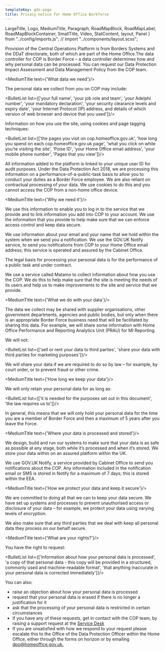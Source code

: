 ```yaml
---
templateKey: gds-page
title: Privacy notice for Home Office Workforce
---
```

LargeTitle, Logo, MediumTitle, Paragraph, RoadMapBlock, RoadMapLabel, RoadMapBlockContainer, SmallTitle, Video, StatContent, layout, Panel } from "../config/imports.js";
// import "../components/layout.scss";

Provision of the Central Operations Platform is from Borders Systems and the DDaT directorate, both of which are part of the Home Office.The data controller for COP is Border Force – a data controller determines how and why personal data can be processed. You can request our Data Protection Impact Assessment and Data Management Policy from the COP team.

<MediumTitle text={'What data we need'}/>

The personal data we collect from you on COP may include:

<BulletList list={['your full name', 'your job role and team', 'your Adelphi number', 'your mandatory declaration', 'your security clearance levels and expiry date', 'your Internet Protocol (IP) address, and details of which version of web browser and device that you used']}/>

Information on how you use the site, using cookies and page tagging techniques:

<BulletList list={['the pages you visit on cop.homeoffice.gov.uk', 'how long you spend on each cop.homeoffice.gov.uk page', 'what you click on while you’re visiting the site', 'Poise ID', 'your Home Office email address', 'your mobile phone number', 'Pages that you view']}/>

All information added to the platform is linked to your unique user ID for audit purposes. Under the Data Protection Act 2018, we are processing this information on a performance-of-a-public-task basis to allow you to conduct your duties as a Border Force employee. We are also reliant on contractual processing of your data. We use cookies to do this and you cannot access the COP from a non-home office device.

<MediumTitle text={'Why we need it'}/>

We use this information to enable you to log in to the service that we provide and to link information you add into COP to your account. We use the information that you provide to help make sure that we can enforce access control and keep data secure.

We use information about your email and your name that we hold within the system when we send you a notification. We use the GOV.UK Notify service, to send you notifications from COP to your Home Office email address; this service is operated and assured by the Cabinet Office.

The legal basis for processing your personal data is for the performance of a public task and under contract.

We use a service called Matamo to collect information about how you use the COP. We do this to help make sure that the site is meeting the needs of its users and help us to make improvements to the site and service that we provide.

<MediumTitle text={'What we do with your data'}/>

The data we collect may be shared with supplier organisations, other government departments, agencies and public bodies, but only when there is an appropriate Border Force business need that will be facilitated by sharing this data. For example, we will share some information with Home Office Performance and Reporting Analytics Unit (PRAU) for MI Reporting.

We will not:

<BulletList list={['sell or rent your data to third parties', 'share your data with third parties for marketing purposes']}/>

We will share your data if we are required to do so by law – for example, by court order, or to prevent fraud or other crime.

<MediumTitle text={'How long we keep your data'}/>

We will only retain your personal data for as long as:

<BulletList list={['it is needed for the purposes set out in this document', 'the law requires us to']}/>

In general, this means that we will only hold your personal data for the time you are a member of Border Force and then a maximum of 5 years after you leave the Force.

<MediumTitle text={'Where your data is processed and stored'}/>

We design, build and run our systems to make sure that your data is as safe as possible at any stage, both while it’s processed and when it’s stored. We store your data within on an assured platform within the UK.

We use GOV.UK Notify, a service provided by Cabinet Office to send you notifications about the COP. Any information included in the notification email or SMS is stored in Notify for a maximum of 7 days; this is stored within the EEA.

<MediumTitle text={'How we protect your data and keep it secure'}/>

We are committed to doing all that we can to keep your data secure. We have set up systems and processes to prevent unauthorised access or disclosure of your data – for example, we protect your data using varying levels of encryption.

We also make sure that any third parties that we deal with keep all personal data they process on our behalf secure.

<MediumTitle text={'What are your rights?'}/>

You have the right to request:

<BulletList list={['information about how your personal data is processed', 'a copy of that personal data - this copy will be provided in a structured, commonly used and machine-readable format', 'that anything inaccurate in your personal data is corrected immediately']}/>

You can also:

<ul class="govuk-list govuk-list--bullet">
  <li>raise an objection about how your personal data is processed</li>
  <li>request that your personal data is erased if there is no longer a justification for it</li>
  <li>ask that the processing of your personal data is restricted in certain circumstances</li>
  <li>If you have any of these requests, get in contact with the COP team, by raising a support request at the <a class="govuk-link" href="https://support.cop.homeoffice.gov.uk/servicedesk/customer/portal/3" target="_blank" rel="noreferrer">Service Desk</a></li>
  <li>If you are unsatisfied with how we respond to your request please escalate this to the Office of the Data Protection Officer within the Home Office, either through the forms on horizon or by emailing <a class="govuk-link" href="mailto:dpo@homeoffice.gov.uk">dpo@homeoffice.gov.uk.</a></li>
</ul>
